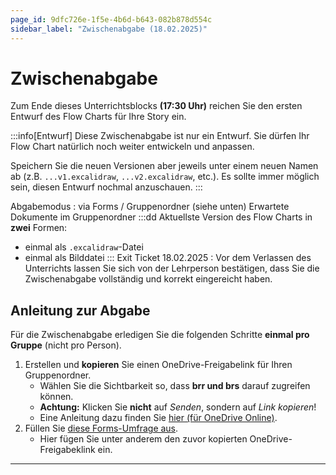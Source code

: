 ```yaml
---
page_id: 9dfc726e-1f5e-4b6d-b643-082b878d554c
sidebar_label: "Zwischenabgabe (18.02.2025)"
---
```


# Zwischenabgabe
Zum Ende dieses Unterrichtsblocks **(17:30 Uhr)** reichen Sie den ersten Entwurf des Flow Charts für Ihre Story ein.

:::info[Entwurf]
Diese Zwischenabgabe ist nur ein Entwurf. Sie dürfen Ihr Flow Chart natürlich noch weiter entwickeln und anpassen.

Speichern Sie die neuen Versionen aber jeweils unter einem neuen Namen ab (z.B. `...v1.excalidraw`, `...v2.excalidraw`, etc.). Es sollte immer möglich sein, diesen Entwurf nochmal anzuschauen.
:::

Abgabemodus
: via Forms / Gruppenordner (siehe unten)
Erwartete Dokumente im Gruppenordner
:::dd
Aktuellste Version des Flow Charts in **zwei** Formen:
- einmal als `.excalidraw`-Datei
- einmal als Bilddatei
:::
Exit Ticket 18.02.2025
: Vor dem Verlassen des Unterrichts lassen Sie sich von der Lehrperson bestätigen, dass Sie die Zwischenabgabe vollständig und korrekt eingereicht haben.

## Anleitung zur Abgabe
Für die Zwischenabgabe erledigen Sie die folgenden Schritte **einmal pro Gruppe** (nicht pro Person).

1. Erstellen und **kopieren** Sie einen OneDrive-Freigabelink für Ihren Gruppenordner.
   - Wählen Sie die Sichtbarkeit so, dass **brr und brs** darauf zugreifen können.
   - **Achtung:** Klicken Sie **nicht** auf _Senden_, sondern auf _Link kopieren_!
   - Eine Anleitung dazu finden Sie [hier (für OneDrive Online)](https://support.microsoft.com/de-de/office/freigeben-von-onedrive-dateien-und-ordnern-9fcc2f7d-de0c-4cec-93b0-a82024800c07).
2. Füllen Sie [diese Forms-Umfrage aus](https://forms.office.com/Pages/ResponsePage.aspx?id=Y4MGSWGDB0aVSWK2tVeUqneR4FxJ7SlIvbWmmL8iOgxUMTVEMDlQVTBBTjFHSUpYT004SjlKOTdFRC4u). 
   - Hier fügen Sie unter anderem den zuvor kopierten OneDrive-Freigabeklink ein.

---